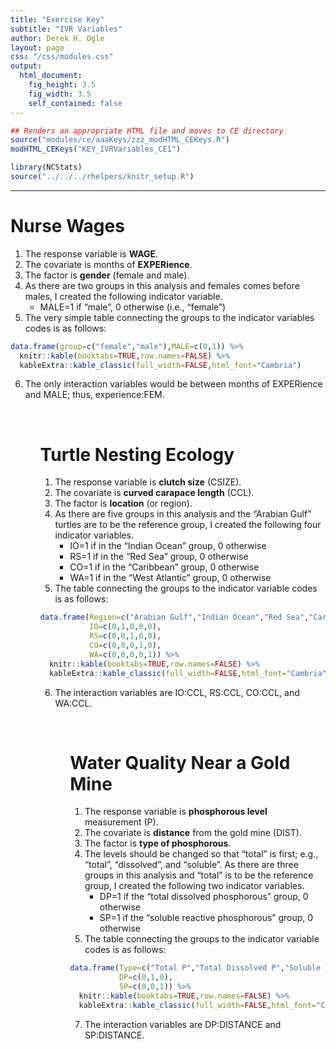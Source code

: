 ```yaml
---
title: "Exercise Key"
subtitle: "IVR Variables"
author: Derek H. Ogle
layout: page
css: "/css/modules.css"
output:
  html_document:
    fig_height: 3.5
    fig_width: 3.5
    self_contained: false
---
```


```r
## Renders an appropriate HTML file and moves to CE directory
source("modules/ce/aaaKeys/zzz_modHTML_CEKeys.R")
modHTML_CEKeys("KEY_IVRVariables_CE1")
```

```r
library(NCStats)
source("../../../rhelpers/knitr_setup.R")
```

----

# Nurse Wages

1. The response variable is **WAGE**.
1. The covariate is months of **EXPERience**.
1. The factor is **gender** (female and male).
1. As there are two groups in this analysis and females comes before males, I created the following indicator variable.
    * MALE=1 if "male", 0 otherwise (i.e., "female")
1. The very simple table connecting the groups to the indicator variables codes is as follows:
```r
data.frame(group=c("female","male"),MALE=c(0,1)) %>%
  knitr::kable(booktabs=TRUE,row.names=FALSE) %>%
  kableExtra::kable_classic(full_width=FALSE,html_font="Cambria")
```

<ol start="6">
<li>The only interaction variables would be between months of EXPERience and MALE; thus, experience:FEM.</li>
<ol>

&nbsp;

# Turtle Nesting Ecology

1. The response variable is **clutch size** (CSIZE).
1. The covariate is **curved carapace length** (CCL).
1. The factor is **location** (or region).
1. As there are five groups in this analysis and the "Arabian Gulf" turtles are to be the reference group, I created the following four indicator variables.
    * IO=1 if in the "Indian Ocean" group, 0 otherwise
    * RS=1 if in the "Red Sea" group, 0 otherwise
    * CO=1 if in the "Caribbean" group, 0 otherwise
    * WA=1 if in the "West Atlantic" group, 0 otherwise
1. The table connecting the groups to the indicator variable codes is as follows:
```r
data.frame(Region=c("Arabian Gulf","Indian Ocean","Red Sea","Caribbean","West Atlantic"),
           IO=c(0,1,0,0,0),
           RS=c(0,0,1,0,0),
           CO=c(0,0,0,1,0),
           WA=c(0,0,0,0,1)) %>%
  knitr::kable(booktabs=TRUE,row.names=FALSE) %>%
  kableExtra::kable_classic(full_width=FALSE,html_font="Cambria")
```

<ol start="6">
<li>The interaction variables are IO:CCL, RS:CCL, CO:CCL, and WA:CCL.</li>
<ol>

&nbsp;

# Water Quality Near a Gold Mine

1. The response variable is **phosphorous level** measurement (P).
1. The covariate is **distance** from the gold mine (DIST).
1. The factor is **type of phosphorous**.
1. The levels should be changed so that "total" is first; e.g., "total", "dissolved", and "soluble". As there are three groups in this analysis and "total" is to be the reference group, I created the following two indicator variables.
    * DP=1 if the "total dissolved phosphorous" group, 0 otherwise
    * SP=1 if the "soluble reactive phosphorous" group, 0 otherwise
1. The table connecting the groups to the indicator variable codes is as follows:
```r
data.frame(Type=c("Total P","Total Dissolved P","Soluble Reactive P"),
           DP=c(0,1,0),
           SP=c(0,0,1)) %>%
  knitr::kable(booktabs=TRUE,row.names=FALSE) %>%
  kableExtra::kable_classic(full_width=FALSE,html_font="Cambria")
```

<ol start="7">
<li>The interaction variables are DP:DISTANCE and SP:DISTANCE.</li>
<ol>
